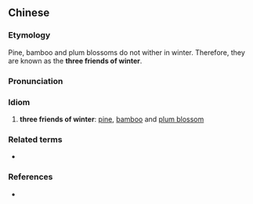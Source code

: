 {{also|岁寒三友}}
==Chinese==
{{zh-forms|s=岁寒三友|type=22}}
{{wikipedia|Three Friends of Winter}}

===Etymology===
Pine, bamboo and plum blossoms do not wither in winter. Therefore, they are known as the '''three friends of winter'''.

===Pronunciation===
{{zh-pron
|m=suìhán sānyǒu
|cat=id
}}

===Idiom===
{{zh-idiom}}

# '''three friends of winter''': [[pine]], [[bamboo]] and [[plum blossom]]

===Related terms===
* {{zh-l|四君子}}

===References===
* {{cite-book
|last=
|first=
|authorlink=
|coauthors=
|year=2007
|title=[[w:Hanyu Da Cidian|Hanyu Da Cidian 3.0]]
|language=Mandarin
|publisher=[[w:Commercial Press|Commercial Press]]
|location=[[Hong Kong]]
}}